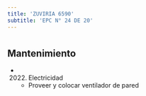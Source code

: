 ```yaml
---
title: 'ZUVIRIA 6590'
subtitle: 'EPC N° 24 DE 20'
---
```


#


## Mantenimiento

*  (2022) Electricidad 
    + Proveer y colocar ventilador de pared



